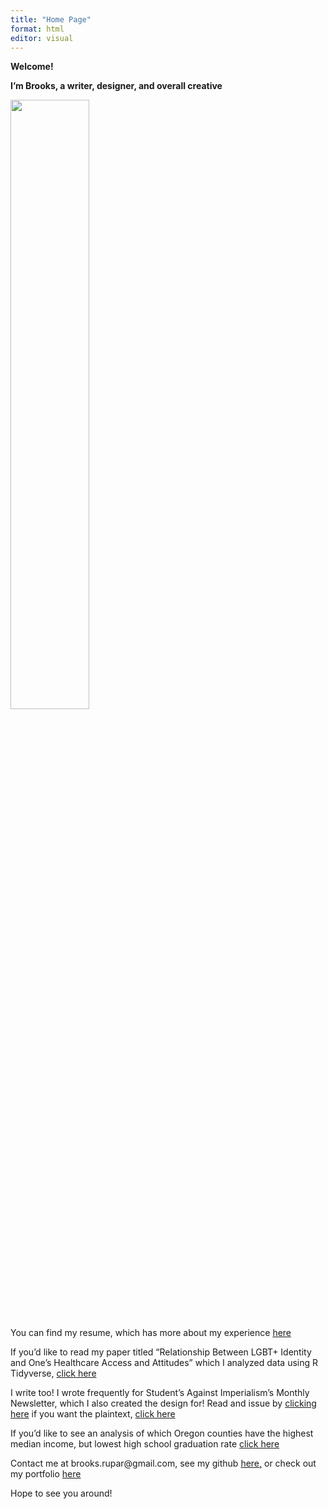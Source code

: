 ```yaml
---
title: "Home Page"
format: html
editor: visual
---
```


**Welcome!**

**I'm Brooks, a writer, designer, and overall creative**

![](1693020253485.jpg){fig-align="center" width="50%"}

You can find my resume, which has more about my experience [here](https://2587c421b98b42f1af29227fc18e9422.app.posit.cloud/file_show?path=%2Fcloud%2Fproject%2FResumeFALL2023.pdf)

If you'd like to read my paper titled "Relationship Between LGBT+ Identity and One's Healthcare Access and Attitudes" which I analyzed data using R Tidyverse, [click here](ResearchPaper.html)

I write too! I wrote frequently for Student's Against Imperialism's Monthly Newsletter, which I also created the design for! Read and issue by [clicking here](https://drive.google.com/file/d/1qSsinrTlm7ae1QY8iqQYlufDF2OZYYwa/view) if you want the plaintext, [click here](Article.html)

If you'd like to see an analysis of which Oregon counties have the highest median income, but lowest high school graduation rate [click here](TidyCensus.html)

Contact me at brooks.rupar\@gmail.com, see my github [here,](https://github.com/broooksie) or check out my portfolio [here](https://portfolio.adobe.com/59afd969-811a-4784-ac41-985bca2088d0/editor/)

Hope to see you around!

